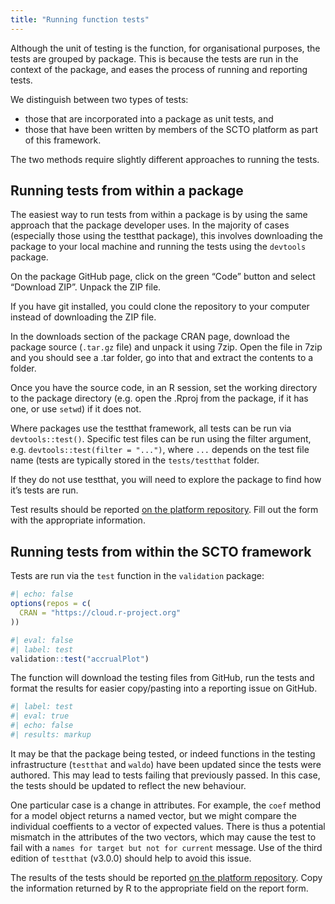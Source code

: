 ```yaml
---
title: "Running function tests"
---
```


Although the unit of testing is the function, for organisational purposes, the tests are grouped by package. This is because the tests are run in the context of the package, and eases the process of running and reporting tests.

We distinguish between two types of tests:

- those that are incorporated into a package as unit tests, and  
- those that have been written by members of the SCTO platform as part of this framework.

The two methods require slightly different approaches to running the tests.

## Running tests from within a package

The easiest way to run tests from within a package is by using the same approach that the package developer uses. In the majority of cases (especially those using the testthat package), this involves downloading the package to your local machine and running the tests using the `devtools` package. 

:::{.callout-tip title="Downloading from GitHub" collapse="true"}
On the package GitHub page, click on the green "Code" button and select "Download ZIP". Unpack the ZIP file.

If you have git installed, you could clone the repository to your computer instead of downloading the ZIP file. 
:::

:::{.callout-tip title="Downloading from CRAN" collapse="true"}
In the downloads section of the package CRAN page, download the package source (`.tar.gz` file) and unpack it using 7zip. Open the file in 7zip and you should see a .tar folder, go into that and extract the contents to a folder. 
:::

Once you have the source code, in an R session, set the working directory to the package directory (e.g. open the .Rproj from the package, if it has one, or use `setwd`) if it does not.

Where packages use the testthat framework, all tests can be run via `devtools::test()`. Specific test files can be run using the filter argument, e.g. `devtools::test(filter = "...")`, where `...` depends on the test file name (tests are typically stored in the `tests/testthat` folder.

If they do not use testthat, you will need to explore the package to find how it's tests are run.

Test results should be reported [on the platform repository](https://github.com/SwissClinicalTrialOrganisation/pkg_validation/issues/new?assignees=&labels=test%2C%3Aalarm_clock%3A+triage+%3Aalarm_clock%3A&projects=&template=new_test_internal.yml&title=%5BPackage+selftest%5D%3A+XXX+version+YYY){target="blank"}. Fill out the form with the appropriate information. 

## Running tests from within the SCTO framework

Tests are run via the `test` function in the `validation` package:

```r
#| echo: false
options(repos = c(
  CRAN = "https://cloud.r-project.org"
))
```


```r
#| eval: false
#| label: test
validation::test("accrualPlot")
```

The function will download the testing files from GitHub, run the tests and format the results for easier copy/pasting into a reporting issue on GitHub.

```r
#| label: test
#| eval: true
#| echo: false
#| results: markup
```

:::{.callout-note}
It may be that the package being tested, or indeed functions in the testing infrastructure (`testthat` and `waldo`) have been updated since the tests were authored. This may lead to tests failing that previously passed. In this case, the tests should be updated to reflect the new behaviour.

One particular case is a change in attributes. For example, the `coef` method for a model object returns a named vector, but we might compare the individual coeffients to a vector of expected values. There is thus a potential mismatch in the attributes of the two vectors, which may cause the test to fail with a `names for target but not for current` message. Use of the third edition of `testthat` (v3.0.0) should help to avoid this issue.
:::

The results of the tests should be reported [on the platform repository](https://github.com/SwissClinicalTrialOrganisation/pkg_validation/issues/new?assignees=&labels=test%2C%3Aalarm_clock%3A+triage+%3Aalarm_clock%3A&projects=&template=new_test.yml&title=%5BPackage+test%5D%3A+XXX+version+YYY){target="blank"}. Copy the information returned by R to the appropriate field on the report form. 
